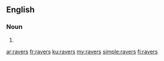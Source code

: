 ==English==

===Noun===
{{head|en|noun plural form}}

# {{plural of|raver|lang=en}}

[[ar:ravers]]
[[fr:ravers]]
[[ku:ravers]]
[[my:ravers]]
[[simple:ravers]]
[[fi:ravers]]
